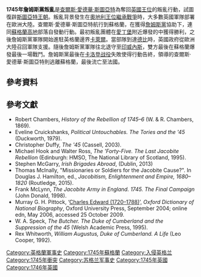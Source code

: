 {{NoteTA
|G1=PoliticiansUK
|G2=UK Places
|G3=Country
}}
{{Infobox military conflict
| conflict    = 四十五人叛亂<ref>{{cite web|title=Forty-five Rebellion|url=http://www.britannica.com/event/Forty-five-Rebellion|accessdate=2016-03-07|work=[[Britannica|Britannica]]|archive-date=2016-03-12|archive-url=https://web.archive.org/web/20160312100048/http://www.britannica.com/event/Forty-five-Rebellion|dead-url=no}}</ref>
| partof      = [[詹姆斯黨叛亂|詹姆斯黨叛亂]]
| image       = [[File:The_Battle_of_Culloden.jpg|300px]]
| caption     = [[卡洛登战役|卡洛登战役]]
| date        = 1745年8月16日–1746年4月16日
| place       = [[英國|英國]][[蘇格蘭|蘇格蘭]][[蘇格蘭高地|高地]]
| result      = 英國政府軍勝利
| combatant1  = {{flagicon image|Jacobite Standard (1745).svg}} [[詹姆斯黨|詹姆斯黨]]<br />{{flag|Kingdom of France}}
| combatant2  = {{flagcountry|Kingdom of Great Britain}}
| commander1  = {{flagicon image|Jacobite Standard (1745).svg}} [[查爾斯·愛德華·斯圖亞特|查爾斯·斯圖亞特]]<br>{{flagicon image|Jacobite Standard (1745).svg}} [[喬治·梅理|喬治·梅理]]勳爵
| commander2  = {{flagicon|Kingdom of Great Britain}} [[乔治二世_(大不列顛)|乔治二世]]<br>{{flagicon|Kingdom of Great Britain}}  [[亨利·佩勒姆|亨利·佩勒姆]]<br>{{flagicon|Kingdom of Great Britain}}  [[威廉王子_(坎伯蘭公爵)|坎伯蘭公爵]]<br>{{flagicon|Kingdom of Great Britain}} [[約翰·科普|約翰·科普]]爵士
| campaignbox = 
{{Campaignbox War of the Austrian Succession}}
}}

'''1745年詹姆斯黨叛亂'''是[[查爾斯·愛德華·斯圖亞特|查爾斯·愛德華·斯圖亞特]]為奪回[[英國君主|英國王位]]的叛亂行動，試圖復辟[[斯圖亞特王朝|斯圖亞特王朝]]。叛亂背景發生在[[奧地利王位繼承戰爭|奧地利王位繼承戰爭]]時，大多數英國軍隊部署在歐洲大陸。查爾斯·愛德華·斯圖亞特航行到蘇格蘭，在獲得[[詹姆斯黨|詹姆斯黨]]協助下，連同[[蘇格蘭高地|蘇格蘭高地]]部落自{{link-en|格蘭芬南|Glenfinnan}}發動行動。最初叛亂團體在[[愛丁堡|愛丁堡]]附近爆發的{{link-en|普雷斯頓潘斯戰役|Battle of Prestonpans}}中獲得勝利，之後詹姆斯黨軍隊開始進駐英格蘭邊界[[卡萊爾|卡萊爾]]。當部隊到達[[德比_(英格蘭)|德比]]時，英國政府從歐洲大陸召回軍隊支援。隨後詹姆斯黨軍隊往北退守至[[印威內斯|印威內斯]]，雙方最後在蘇格蘭{{link-en|卡洛登高地|Culloden, Highland}}爆發最後一場戰鬥。詹姆斯黨最後在[[卡洛登战役|卡洛登战役]]失敗使得行動告終，領導的查爾斯·愛德華·斯圖亞特則逃離蘇格蘭，最後流亡至法國。

== 參考資料 ==
{{reflist}}

== 參考文獻 ==
* Robert Chambers, ''History of the Rebellion of 1745–6'' (W. & R. Chambers, 1869).
* Eveline Cruickshanks, ''Political Untouchables. The Tories and the '45'' (Duckworth, 1979).
* Christopher Duffy, ''The '45'' (Cassell, 2003).
* Michael Hook and Walter Ross, ''The 'Forty-Five. The Last Jacobite Rebellion'' (Edinburgh: HMSO, The National Library of Scotland, 1995).
* Stephen McGarry, ''Irish Brigades Abroad'', (Dublin, 2013)
* Thomas McInally, "Missionaries or Soldiers for the Jacobite Cause?". In Douglas J. Hamilton, ed., ''Jacobitism, Enlightenment and Empire, 1680–1820'' (Routledge, 2015).
* Frank McLynn, ''The Jacobite Army in England. 1745. The Final Campaign'' (John Donald, 1998).
* Murray G. H. Pittock, ‘[http://www.oxforddnb.com/view/article/5145 Charles Edward (1720–1788)]{{Wayback|url=http://www.oxforddnb.com/view/article/5145 |date=20151007212144 }}’, ''Oxford Dictionary of National Biography'', Oxford University Press, September 2004; online edn, May 2006, accessed 25 October 2009.
* W. A. Speck, ''The Butcher. The Duke of Cumberland and the Suppression of the 45'' (Welsh Academic Press, 1995).
* Rex Whitworth, ''William Augustus, Duke of Cumberland. A Life'' (Leo Cooper, 1992).

[[Category:英格蘭軍事史|Category:英格蘭軍事史]]
[[Category:1745年蘇格蘭|Category:1745年蘇格蘭]]
[[Category:入侵英格兰|Category:入侵英格兰]]
[[Category:1745年衝突|Category:1745年衝突]]
[[Category:苏格兰军事史|Category:苏格兰军事史]]
[[Category:1745年英國|Category:1745年英國]]
[[Category:1746年英國|Category:1746年英國]]
